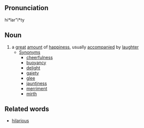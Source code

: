 ==Pronunciation==
hi*lar"i*ty

==Noun==
# a [[great]] [[amount]] of [[happiness]], usually [[accompany|accompanied]] by [[laughter]]
#* [[Synonym]]s
#** [[cheerfulness]]
#** [[buoyancy]]
#** [[delight]]
#** [[gaiety]]
#** [[glee]]
#** [[jauntiness]]
#** [[merriment]]
#** [[mirth]]

==Related words==
* [[hilarious]]